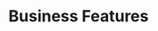 ---
order: 50
xref: gui-business-features
title: Business Features
description: Information about additional features that can be added using Chocolatey GUI for Business
---